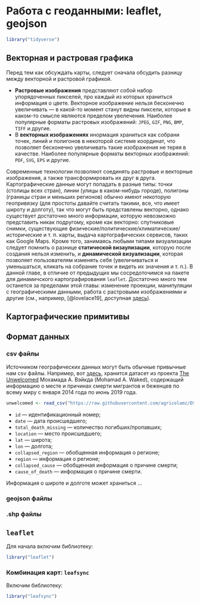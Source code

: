 # Работа с геоданными: leaflet, geojson

```r
library("tidyverse")
```


## Векторная и растровая графика

Перед тем как обсуждать карты, следует сначала обсудить разницу между векторной и растровой графикой.

* **Растровые изображения** представляют собой набор упорядоченных пикселей, про каждый из которых храниться информация о цвете. Векторное изображение нельзя бесконечно увеличивать --- в какой-то момент станут видны пиксели, которые в каком-то смысле являются пределом увелечения. Наиболее популярные форматы растровых изображений: `JPEG`, `GIF`, `PNG`, `BMP`, `TIFF` и другие.
* В **векторных изображениях** инормация храниться как собрани точек, линий и полигонов в некоторой системе координат, что позволяет бесконечно увеличивать такие изображения не теряя в качестве. Наиболее популярные форматы векторных изображений: `PDF`, `SVG`, `EPS` и другие.

Современные технологии позволяют соединять растровые и векторные изображения, а также трансформировать их друг в друга. Картографические данные могут попадать в разные типы: точки (столицы всех стран), линии (улицы в каком-нибудь городе), полигоны (границы стран и меньших регионов) обычно имеют некоторую геопривязку (для простоты давайте считать такими, все, что имеет широту и долготу), так что могут быть представлены векторно, однако существует достаточно много информации, которую невозможно представить никак подругому, кроме как векторно: спутниковые снимки, существующие физические/политические/климатические/исторические и т. п. карты, выдача картографических сервисов, таких как Google Maps. Кроме того, занимаясь любыми типами визуализации следует помнить о разнице **статической визаулизации**, которую после создания нельзя изменить, и **динамической визуализации**, которая позволяет пользователям изменять себя (увеличиваться и уменьшаться, кликать на собрание точек и видеть их значения и т. п.). В данной главе, в отличие от предыдущих мы сосредоточимся на пакете для динамичского картографирования `leaflet`. Достаточно много тем останется за пределами этой главы: изменение проекции, манипуляции с географическими данными, работа с растровыми изображениями и другие (см., например, [@lovelace19], доступная [здесь](https://geocompr.robinlovelace.net/)).

## Картографические примитивы

## Формат данных
### csv файлы
Источником географических данных могут быть обычные привычные нам csv файлы. Например, вот [здесь](https://raw.githubusercontent.com/agricolamz/DS_for_DH/master/data/death_of_migrants_and_refugees_from_the_Unwelcomed_project.csv), хранится датасет из проекта [The Unwelcomed](http://alhadaqa.com/2019/08/the_unwelcomed/) Мохамада А. Вэйкда (Mohamad A. Waked), содержащий информацию о месте и причинах смерти мигрантов и беженцев по всему миру с января 2014 года по июнь 2019 года.

```r
unwelcomed <- read_csv("https://raw.githubusercontent.com/agricolamz/DS_for_DH/master/data/death_of_migrants_and_refugees_from_the_Unwelcomed_project.csv")
```

* `id` --- идентификационный номер;
* `date` --- дата происшедшего;
* `total_death_missing` --- количество погибших/пропавших;
* `location` --- место происшедшего;
* `lat` --- широта;
* `lon` --- долгота;
* `collapsed_region` --- обобщенная информация о регионе;
* `region` --- информация о регионе;
* `collapsed_cause` --- обобщенная информация о причине смерти;
* `cause_of_death` --- информация о причине смерти.

Информация о широте и долготе может храниться ...

### geojson файлы
### .shp файлы

## `leaflet`

Для начала включим библиотеку:
```r
library("leaflet")
```



### Комбинация карт: `leafsync`

Включим библиотеку:
```r
library("leafsync")
```

